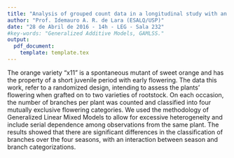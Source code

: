 ```yaml
---
title: "Analysis of grouped count data in a longitudinal study with an application in flowering of sweet orange"
author: "Prof. Idemauro A. R. de Lara (ESALQ/USP)"
date: "28 de Abril de 2016 - 14h - LEG - Sala 232"
#key-words: "Generalized Additive Models, GAMLSS."
output:
  pdf_document:
    template: template.tex
---
```


<!-- Escreva aqui o resumo do seminário. -->

The orange variety “x11” is a spontaneous mutant of sweet orange and 
has the property of a short juvenile period with early flowering. The 
data this work, refer to a randomized design, intending to assess the 
plants' flowering when grafted on to two varieties of rootstock. On 
each occasion, the number of branches per plant was counted and 
classified into four mutually exclusive flowering categories. We used 
the methodology of Generalized Linear Mixed Models to allow for 
excessive heterogeneity and include serial dependence among 
observations from the same plant. The results showed that there are 
significant differences in the classification of branches over the four 
seasons, with an interaction between season and branch categorizations.

<!------------------------------------------- -->
